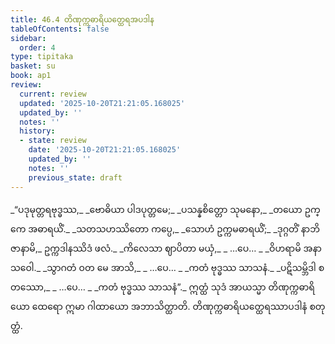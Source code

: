 ```yaml
---
title: 46.4 တိဏုက္ကဓာရိယတ္ထေရအပဒါန
tableOfContents: false
sidebar:
  order: 4
type: tipitaka
basket: su
book: ap1
review:
  current: review
  updated: '2025-10-20T21:21:05.168025'
  updated_by: ''
  notes: ''
  history:
  - state: review
    date: '2025-10-20T21:21:05.168025'
    updated_by: ''
    notes: ''
    previous_state: draft
---
```



<DynamicBreadcrumb />


<ReviewStatus review={frontmatter.review} showDetails={true} />

<HypothesisAnnotation frontmatter={frontmatter} />

<Division number="22" book="ap1" e="ch" v="20" p="430">

<Paragraph number="5906" type="verses" book="ap1">
_“ပဒုမုတ္တရဗုဒ္ဓဿ,_  
_ဗောဓိယာ ပါဒပုတ္တမေ;_  
_ပသန္နစိတ္တော သုမနော,_  
_တယော ဥက္ကေ အဓာရယိံ._  

</Paragraph>

</Division>
<Division number="23" book="ap1" e="ch" v="20" p="430">

<Paragraph number="5907" type="verses" book="ap1">
_သတသဟဿိတော ကပ္ပေ,_  
_သောဟံ ဥက္ကမဓာရယိံ;_  
_ဒုဂ္ဂတိံ နာဘိဇာနာမိ,_  
ဥက္ကဒါနဿိဒံ ဖလံ._  

</Paragraph>

</Division>
<Division number="24" book="ap1" e="ch" v="20" p="431">

<Paragraph number="5908" type="verses" book="ap1">
_ကိလေသာ ဈာပိတာ မယှံ,_  
_ …ပေ… _  
_ဝိဟရာမိ အနာသဝေါ._  

</Paragraph>

</Division>
<Division number="25" book="ap1" e="ch" v="20" p="431">

<Paragraph number="5909" type="verses" book="ap1">
_သွာဂတံ ဝတ မေ အာသိ,_  
_ …ပေ… _  
_ကတံ ဗုဒ္ဓဿ သာသနံ._  

</Paragraph>

</Division>
<Division number="26" book="ap1" e="ch" v="20" p="431">

<Paragraph number="5910" type="verses" book="ap1">
_ပဋိသမ္ဘိဒါ စတဿော,_  
_ …ပေ… _  
_ကတံ ဗုဒ္ဓဿ သာသနံ”._  

</Paragraph>

<Paragraph number="5911" book="ap1">
ဣတ္ထံ သုဒံ အာယသ္မာ တိဏုက္ကဓာရိယော ထေရော ဣမာ ဂါထာယော အဘာသိတ္ထာတိ.

</Paragraph>
</Division>

<Paragraph number="5912" type="center" book="ap1">
တိဏုက္ကဓာရိယတ္ထေရဿာပဒါနံ စတုတ္ထံ.
</Paragraph>